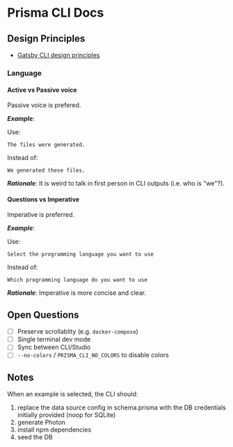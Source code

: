 # Prisma CLI Docs

## Design Principles

- [Gatsby CLI design principles](https://docs.google.com/document/d/1rv7tBUeqHN4t_UecuEAKVCWAVzQoCmcDoONBmf3HggI/edit#)

### Language

#### Active vs Passive voice

Passive voice is prefered. 

_**Example**_:

Use:

```
The files were generated.
```

Instead of:

```
We generated these files.
```

_**Rationale**_: It is weird to talk in first person in CLI outputs (i.e. who is "we"?). 

#### Questions vs Imperative

Imperative is preferred.

_**Example**_:

Use:

```
Select the programming language you want to use
```

Instead of:

```
Which programming language do you want to use
```

_**Rationale**_: Imperative is more concise and clear. 

## Open Questions

- [ ] Preserve scrollablity (e.g. `docker-compose`)
- [ ] Single terminal dev mode
- [ ] Sync between CLI/Studio
- [ ] `--no-colors` / `PRISMA_CLI_NO_COLORS` to disable colors

## Notes

When an example is selected, the CLI should:

1. replace the data source config in schema.prisma with the DB credentials initially provided (noop for SQLite)
1. generate Photon
1. install npm dependencies
1. seed the DB
